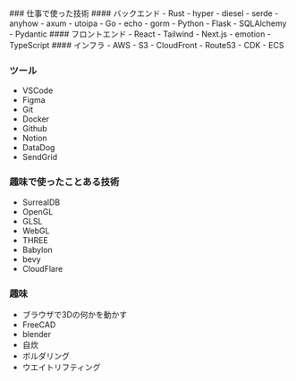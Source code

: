 <div className="p-10 prose md:container mx-auto">
### 仕事で使った技術
#### バックエンド
- Rust
  - hyper
  - diesel
  - serde
  - anyhow
  - axum
  - utoipa
- Go
  - echo
  - gorm
- Python
  - Flask
  - SQLAlchemy
  - Pydantic
#### フロントエンド
- React
  - Tailwind
  - Next.js
  - emotion
  - TypeScript
#### インフラ
- AWS
  - S3
  - CloudFront
  - Route53
  - CDK
  - ECS

### ツール
- VSCode
- Figma
- Git
- Docker
- Github
- Notion
- DataDog
- SendGrid

### 趣味で使ったことある技術
- SurrealDB
- OpenGL
- GLSL
- WebGL
- THREE
- Babylon
- bevy
- CloudFlare 

### 趣味
- ブラウザで3Dの何かを動かす
- FreeCAD
- blender
- 自炊
- ボルダリング
- ウエイトリフティング

</div>
